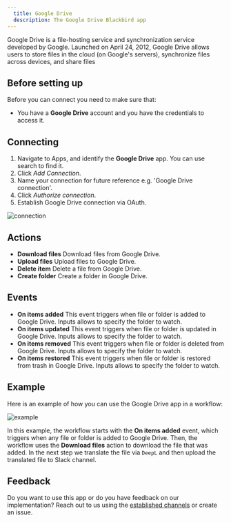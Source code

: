 ```yaml
---
  title: Google Drive
  description: The Google Drive Blackbird app
---
```


<LinkCard title="View on Github" target="_blank" href="https://github.com/bb-io/GoogleDrive" icon="github" />

Google Drive is a file-hosting service and synchronization service developed by Google. Launched on April 24, 2012, Google Drive allows users to store files in the cloud (on Google's servers), synchronize files across devices, and share files

## Before setting up

Before you can connect you need to make sure that:

- You have a **Google Drive** account and you have the credentials to access it.

## Connecting

1. Navigate to Apps, and identify the **Google Drive** app. You can use search to find it.
2. Click _Add Connection_.
3. Name your connection for future reference e.g. 'Google Drive connection'.
4. Click _Authorize connection_.
5. Establish Google Drive connection via OAuth.

![connection](https://raw.githubusercontent.com/bb-io/GoogleDrive/main/image/README/connection.png)

## Actions

- **Download files** Download files from Google Drive.
- **Upload files** Upload files to Google Drive.
- **Delete item** Delete a file from Google Drive.
- **Create folder** Create a folder in Google Drive.

## Events

- **On items added** This event triggers when file or folder is added to Google Drive. Inputs allows to specify the folder to watch.
- **On items updated** This event triggers when file or folder is updated in Google Drive. Inputs allows to specify the folder to watch.
- **On items removed** This event triggers when file or folder is deleted from Google Drive. Inputs allows to specify the folder to watch.
- **On items restored** This event triggers when file or folder is restored from trash in Google Drive. Inputs allows to specify the folder to watch.

## Example 

Here is an example of how you can use the Google Drive app in a workflow:

![example](https://raw.githubusercontent.com/bb-io/GoogleDrive/main/image/README/example.png)

In this example, the workflow starts with the **On items added** event, which triggers when any file or folder is added to Google Drive. Then, the workflow uses the **Download files** action to download the file that was added. In the next step we translate the file via `DeepL` and then upload the translated file to Slack channel.

## Feedback

Do you want to use this app or do you have feedback on our implementation? Reach out to us using the [established channels](https://www.blackbird.io/) or create an issue.

